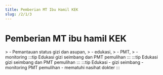 ```yaml
---
title: Pemberian MT Ibu Hamil KEK
slug: /2/1/3
---
```



# Pemberian MT ibu hamil KEK 

<Tabs>
  <TabItem value='puskesmas' label="Puskesmas">
  > - Pemantauan status gizi dan asupan, 
  > - edukasi, 
  > - PMT, 
  > - monitoring
  </TabItem>
  <TabItem value='pustu' label="Pustu">
  :::tip Edukasi 
  gizi seimbang dan PMT pemulihan 
  :::
  </TabItem>
  <TabItem value='posyandu' label="Posyandu">
  :::tip Edukasi 
  gizi seimbang dan PMT pemulihan 
  :::
  </TabItem>
  <TabItem value='rumah' label="Kunjungan Rumah">
  :::tip Edukasi 
  - gizi seimbang 
  - monitoring PMT pemulihan
  - mematuhi nasihat dokter 
  :::
  </TabItem>
</Tabs>
